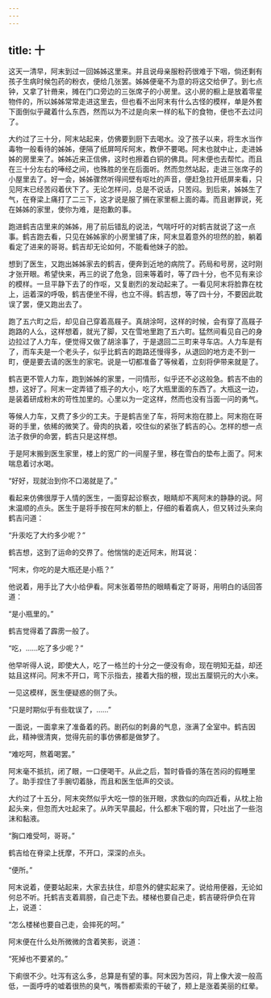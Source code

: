 ```yaml
---
---
---
```

title: 十
---



这天一清早，阿末到过一回姊姊这里来。并且说母亲服粉药很难于下咽，倘还剩有孩子生病时候包药的粉衣，便给几张罢。姊姊便毫不为意的将这交给伊了。到七点钟，又拿了针黹来，摊在门口旁边的三张席子的小房里。这小房的橱上是放着零星物件的，所以姊姊常常走进这里去，但也看不出阿末有什么古怪的模样，单是外套下面倒似乎藏着什么东西，然而以为不过是向来一样的私下的食物，便也不去过问了。

大约过了三十分，阿末站起来，仿佛要到厨下去喝水。没了孩子以来，将生水当作毒物一般看待的姊姊，便隔了纸屏呵斥阿末，教伊不要喝。阿末也就中止，走进姊姊的房里来了。姊姊近来正信佛，这时也擦着白铜的佛具。阿末便也去帮忙。而且在三十分左右的唪经之间，也殊胜的坐在后面听。然而忽然站起，走进三张席子的小屋里去了。好一会，姊姊骤然听得间壁有呕吐的声音，便赶急拉开纸屏来看，只见阿末已经苦闷着伏下了。无论怎样问，总是不说话，只苦闷。到后来，姊姊生了气，在脊梁上痛打了二三下，这才说是服了搁在家里橱上面的毒。而且谢罪说，死在姊姊的家里，使你为难，是抱歉的事。

跑进鹤吉店里来的姊姊，用了前后错乱的说法，气喘吁吁的对鹤吉就说了这一点事。鹤吉跑去看，只见在姊姊家的小房里铺了床，阿末显着意外的坦然的脸，躺着看定了进来的哥哥。鹤吉却无论如何，不能看他妹子的脸。

想到了医生，又跑出姊姊家去的鹤吉，便奔到近地的病院了。药局和号房，这时刚才张开眼。希望快来，再三的说了危急，回来等着时，等了四十分，也不见有来诊的模样。一旦平静下去了的作呕，又复剧烈的发动起来了。一看见阿末将脸靠在枕上，运着深的呼吸，鹤吉便坐不得，也立不得。鹤吉想，等了四十分，不要因此耽误了罢，便又跑出去了。

跑了五六町之后，却见自己穿着高屐子。真胡涂呵，这样的时候，会有穿了高屐子跑路的人么，这样想着，就光了脚，又在雪地里跑了五六町。猛然间看见自己的身边拉过了人力车，便觉得又做了胡涂事了，于是退回二三町来寻车店。人力车是有了，而车夫是一个老头子，似乎比鹤吉的跑路还慢得多，从退回的地方走不到一町，便是要去请的医生的家宅。说是一切都准备了等候着，立刻将伊带来就是了。

鹤吉更不管人力车，跑到姊姊的家里，一问情形，似乎还不必这般急。鹤吉不由的想，这好了。阿末一定弄错了瓶子的大小，吃了大瓶里面的东西了。大瓶这一边，是装着研成粉末的苛性加里的。心里以为一定这样，然而也没有当面一问的勇气。

等候人力车，又费了多少的工夫。于是鹤吉坐了车，将阿末抱在膝上。阿末抱在哥哥的手里，依稀的微笑了。骨肉的执着，咬住似的紧张了鹤吉的心。怎样的想一点法子救伊的命罢，鹤吉只是这样想。

于是阿末搬到医生家里，楼上的宽广的一间屋子里，移在雪白的垫布上面了。阿末喘息着讨水喝。

“好好，现就治到你不口渴就是了。”

看起来仿佛很厚于人情的医生，一面穿起诊察衣，眼睛却不离阿末的静静的说。阿末温顺的点头。医生于是将手按在阿末的额上，仔细的看着病人，但又转过头来向鹤吉问道：

“升汞吃了大约多少呢？”

鹤吉想，这到了运命的交界了。他惴惴的走近阿末，附耳说：

“阿末，你吃的是大瓶还是小瓶？”

他说着，用手比了大小给伊看。阿末张着带热的眼睛看定了哥哥，用明白的话回答道：

“是小瓶里的。”

鹤吉觉得着了霹雳一般了。

“吃，……吃了多少呢？”

他早听得人说，即使大人，吃了一格兰的十分之一便没有命，现在明知无益，却还姑且这样问。阿末不开口，弯下示指去，接着大指的根，现出五厘铜元的大小来。

一见这模样，医生便疑惑的侧了头。

“只是时期似乎有些耽误了，……”

一面说，一面拿来了准备着的药。剧药似的刺鼻的气息，涨满了全室中。鹤吉因此，精神很清爽，觉得先前的事仿佛都是做梦了。

“难吃呵，熬着喝罢。”

阿末毫不抵抗，闭了眼，一口便喝干。从此之后，暂时昏昏的落在苦闷的假睡里了。助手捏住了手腕切着脉，而且和医生低声的交谈。

大约过了十五分，阿末突然似乎大吃一惊的张开眼，求救似的向四近看，从枕上抬起头来，但忽而大吐起来了。从昨天早晨起，什么都未下咽的胃，只吐出了一些泡沫和黏液。

“胸口难受呵，哥哥。”

鹤吉给在脊梁上抚摩，不开口，深深的点头。

“便所。”

阿末说着，便要站起来，大家去扶住，却意外的健实起来了。说给用便器，无论如何总不听。托鹤吉支着肩膀，自己走下去。楼梯也要自己走，鹤吉硬将伊负在背上，说道：

“怎么楼梯也要自己走，会摔死的呵。”

阿末便在什么处所微微的含着笑影，说道：

“死掉也不要紧的。”

下痢很不少。吐泻有这么多，总算是有望的事。阿末因为苦闷，背上像大波一般高低，一面呼呼的嘘着很热的臭气，嘴唇都索索的干破了，颊上是涨着美丽的红晕。